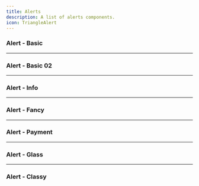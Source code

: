 ```yaml
---
title: Alerts
description: A list of alerts components.
icon: TriangleAlert
---
```


### Alert - Basic


<Preview link="alert/alert-01">
    <Alert01 />
</Preview>

---

### Alert - Basic 02


<Preview link="alert/alert-02">
    <Alert02 />
</Preview>

---

### Alert - Info


<Preview link="alert/alert-03">
    <Alert03 />
</Preview>


---

### Alert - Fancy


<Preview link="alert/alert-04">
    <Alert04 />
</Preview>

---

### Alert - Payment


<Preview link="alert/alert-05">
    <Alert05 />
</Preview>

---

### Alert - Glass


<Preview link="alert/alert-06">
    <Alert06 />
</Preview>

---

### Alert - Classy


<Preview link="alert/alert-07">
    <Alert07 />
</Preview>

